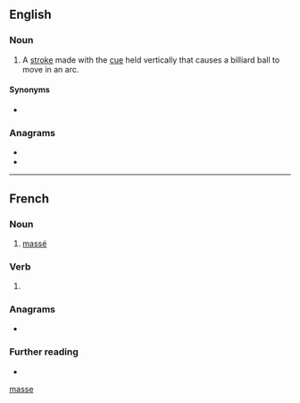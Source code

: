 {{also|masse|Masse|mâsse|Maße|mäße}}
==English==

===Noun===
{{en-noun}}

# {{lb|en|billiards}} A [[stroke]] made with the [[cue]] held vertically that causes a billiard ball to move in an arc.

====Synonyms====
* {{l|en|Massé shot}}

===Anagrams===
* {{l|en|mesas}}
* {{l|en|seams}}

[[Category:English terms spelled with É|masse]]

----

==French==

===Noun===
{{fr-noun|m}}

# {{lb|fr|billiards}} [[massé#English|massé]]

===Verb===
{{fr-past participle}}

# {{inflection of|masser||past|part|lang=fr}}

===Anagrams===
* {{l|fr|semas}}

===Further reading===
* {{R:TLFi}}